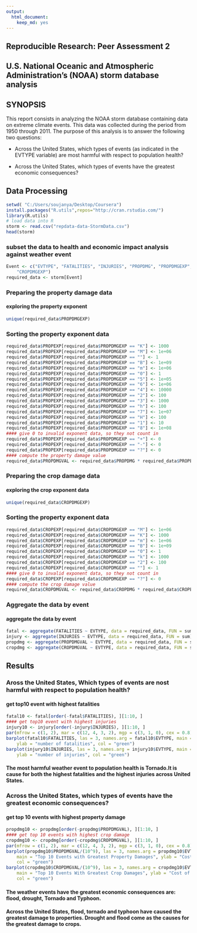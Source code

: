 ```yaml
---
output:
  html_document:
    keep_md: yes
---
```

## Reproducible Research: Peer Assessment 2

## U.S. National Oceanic and Atmospheric Administration's (NOAA) storm database analysis

## SYNOPSIS

This report consists in analyzing the NOAA storm database containing data on extreme climate events. This data was collected during the period from 1950 through 2011. The purpose of this analysis is to answer the following two questions:

- Across the United States, which types of events (as indicated in the EVTYPE variable) are most harmful with respect to population health?

- Across the United States, which types of events have the greatest economic consequences?


## Data Processing

```r
setwd( "C:/Users/soujanya/Desktop/Coursera")
install.packages("R.utils",repos="http://cran.rstudio.com/")
library(R.utils)
# load data into R
storm <- read.csv("repdata-data-StormData.csv")
head(storm)
```

### subset the data to health and economic impact analysis against weather event
```r
Event <- c("EVTYPE", "FATALITIES", "INJURIES", "PROPDMG", "PROPDMGEXP", "CROPDMG", 
    "CROPDMGEXP")
required_data <- storm[Event]
```

### Preparing the property damage data

#### exploring the property exponent
```r
unique(required_data$PROPDMGEXP)
```

### Sorting the property exponent data
```r
required_data$PROPEXP[required_data$PROPDMGEXP == "K"] <- 1000
required_data$PROPEXP[required_data$PROPDMGEXP == "M"] <- 1e+06
required_data$PROPEXP[required_data$PROPDMGEXP == ""] <- 1
required_data$PROPEXP[required_data$PROPDMGEXP == "B"] <- 1e+09
required_data$PROPEXP[required_data$PROPDMGEXP == "m"] <- 1e+06
required_data$PROPEXP[required_data$PROPDMGEXP == "0"] <- 1
required_data$PROPEXP[required_data$PROPDMGEXP == "5"] <- 1e+05
required_data$PROPEXP[required_data$PROPDMGEXP == "6"] <- 1e+06
required_data$PROPEXP[required_data$PROPDMGEXP == "4"] <- 10000
required_data$PROPEXP[required_data$PROPDMGEXP == "2"] <- 100
required_data$PROPEXP[required_data$PROPDMGEXP == "3"] <- 1000
required_data$PROPEXP[required_data$PROPDMGEXP == "h"] <- 100
required_data$PROPEXP[required_data$PROPDMGEXP == "7"] <- 1e+07
required_data$PROPEXP[required_data$PROPDMGEXP == "H"] <- 100
required_data$PROPEXP[required_data$PROPDMGEXP == "1"] <- 10
required_data$PROPEXP[required_data$PROPDMGEXP == "8"] <- 1e+08
#### give 0 to invalid exponent data, so they not count in
required_data$PROPEXP[required_data$PROPDMGEXP == "+"] <- 0
required_data$PROPEXP[required_data$PROPDMGEXP == "-"] <- 0
required_data$PROPEXP[required_data$PROPDMGEXP == "?"] <- 0
#### compute the property damage value
required_data$PROPDMGVAL <- required_data$PROPDMG * required_data$PROPEXP
```

### Preparing the crop damage data

#### exploring the crop exponent data
```r
unique(required_data$CROPDMGEXP)
```

### Sorting the property exponent data
```r
required_data$CROPEXP[required_data$CROPDMGEXP == "M"] <- 1e+06
required_data$CROPEXP[required_data$CROPDMGEXP == "K"] <- 1000
required_data$CROPEXP[required_data$CROPDMGEXP == "m"] <- 1e+06
required_data$CROPEXP[required_data$CROPDMGEXP == "B"] <- 1e+09
required_data$CROPEXP[required_data$CROPDMGEXP == "0"] <- 1
required_data$CROPEXP[required_data$CROPDMGEXP == "k"] <- 1000
required_data$CROPEXP[required_data$CROPDMGEXP == "2"] <- 100
required_data$CROPEXP[required_data$CROPDMGEXP == ""] <- 1
#### give 0 to invalid exponent data, so they not count in
required_data$CROPEXP[required_data$CROPDMGEXP == "?"] <- 0
#### compute the crop damage value
required_data$CROPDMGVAL <- required_data$CROPDMG * required_data$CROPEXP
```

### Aggregate the data by event

#### aggregate the data by event
```r
fatal <- aggregate(FATALITIES ~ EVTYPE, data = required_data, FUN = sum)
injury <- aggregate(INJURIES ~ EVTYPE, data = required_data, FUN = sum)
propdmg <- aggregate(PROPDMGVAL ~ EVTYPE, data = required_data, FUN = sum)
cropdmg <- aggregate(CROPDMGVAL ~ EVTYPE, data = required_data, FUN = sum)
```

## Results 
### Aross the United States, Which types of events are nost harmful with respect to population health?

#### get top10 event with highest fatalities
```r
fatal10 <- fatal[order(-fatal$FATALITIES), ][1:10, ]
#### get top10 event with highest injuries
injury10 <- injury[order(-injury$INJURIES), ][1:10, ]
par(mfrow = c(1, 2), mar = c(12, 4, 3, 2), mgp = c(3, 1, 0), cex = 0.8)
barplot(fatal10$FATALITIES, las = 3, names.arg = fatal10$EVTYPE, main = "Weather Events With The Top 10 Highest Fatalities", 
    ylab = "number of fatalities", col = "green")
barplot(injury10$INJURIES, las = 3, names.arg = injury10$EVTYPE, main = "Weather Events With the Top 10 Highest Injuries", 
    ylab = "number of injuries", col = "green")
```

#### The most harmful weather event to population health is Tornado.It is cause for both the highest fatalities and the highest injuries across United States.

### Across the United States, which types of events have the greatest economic consequences?

#### get top 10 events with highest property damage
```r
propdmg10 <- propdmg[order(-propdmg$PROPDMGVAL), ][1:10, ]
#### get top 10 events with highest crop damage
cropdmg10 <- cropdmg[order(-cropdmg$CROPDMGVAL), ][1:10, ]
par(mfrow = c(1, 2), mar = c(12, 4, 3, 2), mgp = c(3, 1, 0), cex = 0.8)
barplot(propdmg10$PROPDMGVAL/(10^9), las = 3, names.arg = propdmg10$EVTYPE, 
    main = "Top 10 Events with Greatest Property Damages", ylab = "Cost of damages ($ billions)", 
    col = "green")
barplot(cropdmg10$CROPDMGVAL/(10^9), las = 3, names.arg = cropdmg10$EVTYPE, 
    main = "Top 10 Events With Greatest Crop Damages", ylab = "Cost of damages ($ billions)", 
    col = "green")
```

#### The weather events have the greatest economic consequences are: flood, drought, Tornado and Typhoon.

#### Across the United States, flood, tornado and typhoon have caused the greatest damage to properties. Drought and flood come as the causes for the greatest damage to crops.